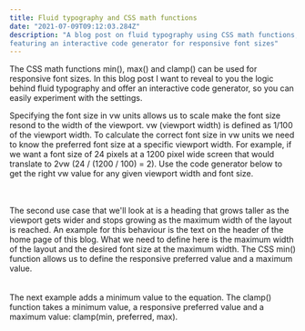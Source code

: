 ```yaml
---
title: Fluid typography and CSS math functions
date: "2021-07-09T09:12:03.284Z"
description: "A blog post on fluid typography using CSS math functions, 
featuring an interactive code generator for responsive font sizes"
---
```



The CSS math functions min(), max() and clamp() can be used for responsive font sizes.
In this blog post I want to reveal to you the logic behind fluid typography and offer
an interactive code generator, so you can easily experiment with the settings.

Specifying the font size in vw units allows us to scale make the font size resond to
the width of the viewport.
vw (viewport width) is defined as 1/100 of the viewport width. To calculate
the correct font size in vw units we need to know the preferred font size at a specific
viewport width. For example, if we want a font size of 24 pixels at a 1200 pixel wide
screen that would translate to 2vw (24 / (1200 / 100) = 2). Use the code generator
below to get the right vw value for any given viewport width and font size.

<br />
<VwFontSize />
<br />
The second use case that we'll look at is a heading that grows taller as the viewport
gets wider and stops growing as the maximum width of the layout is reached. An example
for this behaviour is the text on the header of the home page of this blog. What
we need to define here is the maximum width of the layout and the desired font size
at the maximum width. The CSS min() function allows us to define the responsive preferred
value and a maximum value.

<br />
<br />
<MinFnFontSize />

<br />
The next example adds a minimum value to the equation. The clamp() function takes
a minimum value, a responsive preferred value and a maximum value: clamp(min, preferred,
max).

<br />
<br />
<ClampFnFontSize />
<br />
